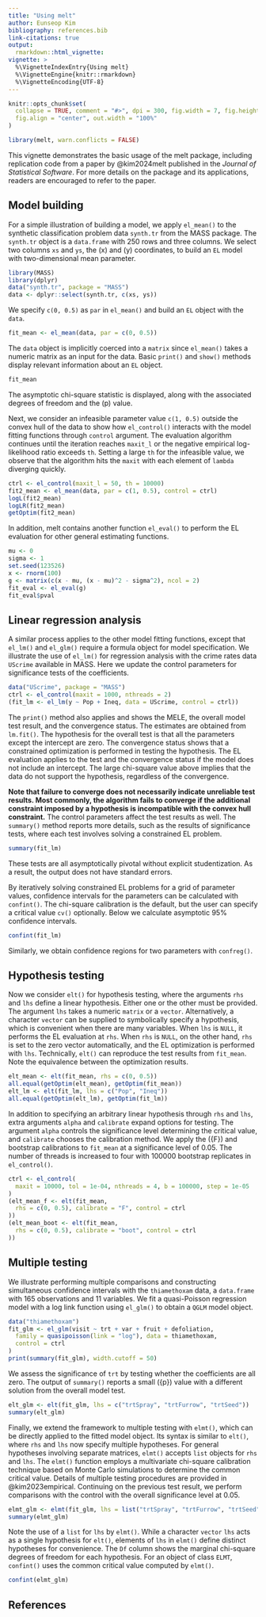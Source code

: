 ```yaml
---
title: "Using melt"
author: Eunseop Kim
bibliography: references.bib
link-citations: true
output: 
  rmarkdown::html_vignette:
vignette: >
  %\VignetteIndexEntry{Using melt}
  %\VignetteEngine{knitr::rmarkdown}
  %\VignetteEncoding{UTF-8}
---
```


```r
knitr::opts_chunk$set(
  collapse = TRUE, comment = "#>", dpi = 300, fig.width = 7, fig.height = 5,
  fig.align = "center", out.width = "100%"
)
```
```r
library(melt, warn.conflicts = FALSE)
```

This vignette demonstrates the basic usage of the melt package, including 
replication code from a paper by @kim2024melt published in the *Journal of 
Statistical Software*. For more details on the 
package and its applications, readers are encouraged to refer to the paper.


## Model building

For a simple illustration of building a model, we apply `el_mean()` to the 
synthetic classification problem data `synth.tr` from the MASS package. The 
`synth.tr` object is a `data.frame` with 250 rows and three columns. We select 
two columns `xs` and `ys`, the \(x\) and \(y\) coordinates, to build an `EL` 
model with two-dimensional mean parameter.

```r
library(MASS)
library(dplyr)
data("synth.tr", package = "MASS")
data <- dplyr::select(synth.tr, c(xs, ys))
```

We specify `c(0, 0.5)` as `par` in `el_mean()` and build an `EL` object with the 
`data`.

```r
fit_mean <- el_mean(data, par = c(0, 0.5))
```

The `data` object is implicitly coerced into a `matrix` since `el_mean()` takes 
a numeric matrix as an input for the data. Basic `print()` and `show()` methods 
display relevant information about an `EL` object.

```r
fit_mean
```

The asymptotic chi-square statistic is displayed, along with the associated
degrees of freedom and the \(p\) value.

Next, we consider an infeasible parameter value `c(1, 0.5)` outside the convex 
hull of the data to show how `el_control()` interacts with the model fitting
functions through `control` argument. The evaluation algorithm continues until 
the iteration reaches `maxit_l` or the negative empirical log-likelihood ratio 
exceeds `th`. Setting a large `th` for the infeasible value, we observe that the
algorithm hits the `maxit` with each element of `lambda` diverging quickly.

```r
ctrl <- el_control(maxit_l = 50, th = 10000)
fit2_mean <- el_mean(data, par = c(1, 0.5), control = ctrl)
logL(fit2_mean)
logLR(fit2_mean)
getOptim(fit2_mean)
```

In addition, melt contains another function `el_eval()` to perform the EL 
evaluation for other general estimating functions.

```r
mu <- 0
sigma <- 1
set.seed(123526)
x <- rnorm(100)
g <- matrix(c(x - mu, (x - mu)^2 - sigma^2), ncol = 2)
fit_eval <- el_eval(g)
fit_eval$pval
```


## Linear regression analysis

A similar process applies to the other model fitting functions, except that
`el_lm()` and `el_glm()` require a formula object for model specification. We 
illustrate the use of `el_lm()` for regression analysis with the crime rates 
data `UScrime` available in MASS. Here we update the control parameters for 
significance tests of the coefficients.

```r
data("UScrime", package = "MASS")
ctrl <- el_control(maxit = 1000, nthreads = 2)
(fit_lm <- el_lm(y ~ Pop + Ineq, data = UScrime, control = ctrl))
```

The `print()` method also applies and shows the MELE, the overall model test
result, and the convergence status. The estimates are obtained from `lm.fit()`.
The hypothesis for the overall test is that all the parameters except the 
intercept are zero. The convergence status shows that a constrained optimization 
is performed in testing the hypothesis. The EL evaluation applies to the test 
and the convergence status if the model does not include an intercept.
The large chi-square value above implies that the data do not support the
hypothesis, regardless of the convergence. 

**Note that failure to converge does not necessarily indicate unreliable test 
results. Most commonly, the algorithm fails to converge if the additional 
constraint imposed by a hypothesis is incompatible with the convex hull 
constraint.** The control parameters affect the test results as well. The 
`summary()` method reports more details, such as the results of significance 
tests, where each test involves solving a constrained EL problem.

```r
summary(fit_lm)
```

These tests are all asymptotically pivotal without explicit studentization.
As a result, the output does not have standard errors.

By iteratively solving constrained EL problems for a grid of parameter values,
confidence intervals for the parameters can be calculated with `confint()`.
The chi-square calibration is the default, but the user can specify a critical
value `cv()` optionally. Below we calculate asymptotic 95% confidence intervals.

```r
confint(fit_lm)
```

Similarly, we obtain confidence regions for two parameters with `confreg()`.


## Hypothesis testing

Now we consider `elt()` for hypothesis testing, where the arguments `rhs` and 
`lhs` define a linear hypothesis. Either one or the other must be provided. The 
argument `lhs` takes a numeric `matrix` or a `vector`. Alternatively, a 
character `vector` can be supplied to symbolically specify a hypothesis, which 
is convenient when there are many variables. When `lhs` is `NULL`, it performs 
the EL evaluation at `rhs`. When `rhs` is `NULL`, on the other hand, `rhs` is 
set to the zero vector automatically, and the EL optimization is performed with 
`lhs`. Technically, `elt()` can reproduce the test results from `fit_mean`.
Note the equivalence between the optimization results.

```r
elt_mean <- elt(fit_mean, rhs = c(0, 0.5))
all.equal(getOptim(elt_mean), getOptim(fit_mean))
elt_lm <- elt(fit_lm, lhs = c("Pop", "Ineq"))
all.equal(getOptim(elt_lm), getOptim(fit_lm))
```

In addition to specifying an arbitrary linear hypothesis through `rhs` and 
`lhs`, extra arguments `alpha` and `calibrate` expand options for testing. The 
argument `alpha` controls the significance level determining the critical value, 
and `calibrate` chooses the calibration method. We apply the \({F}\) and 
bootstrap calibrations to `fit_mean` at a significance level of 0.05. The 
number of threads is increased to four with 100000 bootstrap replicates in 
`el_control()`.

```r
ctrl <- el_control(
  maxit = 10000, tol = 1e-04, nthreads = 4, b = 100000, step = 1e-05
)
(elt_mean_f <- elt(fit_mean,
  rhs = c(0, 0.5), calibrate = "F", control = ctrl
))
(elt_mean_boot <- elt(fit_mean,
  rhs = c(0, 0.5), calibrate = "boot", control = ctrl
))
```


## Multiple testing

We illustrate performing multiple comparisons and constructing simultaneous 
confidence intervals with the `thiamethoxam` data, a `data.frame` with 165 
observations and 11 variables. We fit a quasi-Poisson regression model with a 
log link function using `el_glm()` to obtain a `QGLM` model object.

```r
data("thiamethoxam")
fit_glm <- el_glm(visit ~ trt + var + fruit + defoliation,
  family = quasipoisson(link = "log"), data = thiamethoxam,
  control = ctrl
)
print(summary(fit_glm), width.cutoff = 50)
```

We assess the significance of `trt` by testing whether the coefficients are all 
zero. The output of `summary()` reports a small \({p}\) value with a different 
solution from the overall model test.

```r
elt_glm <- elt(fit_glm, lhs = c("trtSpray", "trtFurrow", "trtSeed"))
summary(elt_glm)
```

Finally, we extend the framework to multiple testing with `elmt()`, which can be directly applied to the fitted model object. Its syntax is similar to `elt()`, 
where `rhs` and `lhs` now specify multiple hypotheses. For general hypotheses 
involving separate matrices, `elmt()` accepts `list` objects for `rhs` and 
`lhs`. The `elmt()` function employs a multivariate chi-square calibration 
technique based on Monte Carlo simulations to determine the common critical 
value. Details of multiple testing procedures are provided in @kim2023empirical.
Continuing on the previous test result, we perform comparisons with the control 
with the overall significance level at 0.05.

```r
elmt_glm <- elmt(fit_glm, lhs = list("trtSpray", "trtFurrow", "trtSeed"))
summary(elmt_glm)
```

Note the use of a `list` for `lhs` by `elmt()`. While a character `vector` `lhs` 
acts as a single hypothesis for `elt()`, elements of `lhs` in `elmt()` define 
distinct hypotheses for convenience. The `Df` column shows the marginal 
chi-square degrees of freedom for each hypothesis. For an object of class 
`ELMT`, `confint()` uses the common critical value computed by `elmt()`.

```r
confint(elmt_glm)
```


## References

